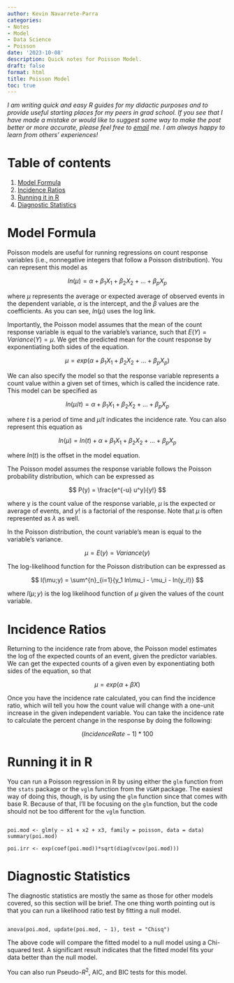 ```yaml
---
author: Kevin Navarrete-Parra
categories:
- Notes
- Model
- Data Science
- Poisson
date: '2023-10-08'
description: Quick notes for Poisson Model.
draft: false
format: html
title: Poisson Model
toc: true
---
```


*I am writing quick and easy R guides for my didactic purposes and to provide useful starting places for my peers in grad school. If you see that I have made a mistake or would like to suggest some way to make the post better or more accurate, please feel free to [email][1] me. I am always happy to learn from others' experiences!* 

# Table of contents
1. [Model Formula](#section1)
2. [Incidence Ratios](#section2)
3. [Running it in R](#section3)
4. [Diagnostic Statistics](#section4)


# Model Formula <a name="section1"></a>

Poisson models are useful for running regressions on count response variables (i.e., nonnegative integers that follow a Poisson distribution). You can represent this model as 

$$ ln(\mu) = \alpha + \beta_1X_1 + \beta_2X_2 + ... + \beta_pX_p $$

where $\mu$ represents the average or expected average of observed events in the dependent variable, $\alpha$ is the intercept, and the $\beta$ values are the coefficients. As you can see, $ln(\mu)$ uses the log link. 

Importantly, the Poisson model assumes that the mean of the count response variable is equal to the variable's variance, such that $E(Y) = Variance (Y) = \mu$. We get the predicted mean for the count response by exponentiating both sides of the equation. 

$$ \mu = exp( \alpha + \beta_1X_1 + \beta_2X_2 + ... + \beta_pX_p ) $$

We can also specify the model so that the response variable represents a count value within a given set of times, which is called the incidence rate. This model can be specified as 

$$ ln(\mu /t) = \alpha + \beta_1X_1 + \beta_2X_2 + ... + \beta_pX_p $$

where $t$ is a period of time and $\mu /t$ indicates the incidence rate. You can also represent this equation as 

$$ ln(\mu) = ln(t) + \alpha + \beta_1X_1 + \beta_2X_2 + ... + \beta_pX_p $$

where $ln(t)$ is the offset in the model equation.

The Poisson model assumes the response variable follows the Poisson probability distribution, which can be expressed as 

$$ P(y) = \frac{e^{-u} u^y}{y!} $$

where y is the count value of the response variable, $\mu$ is the expected or average of events, and $y!$ is a factorial of the response. Note that $\mu$ is often represented as $\lambda$ as well. 

In the Poisson distribution, the count variable's mean is equal to the variable's variance. 

$$ \mu = E(y) = Variance(y) $$

The log-likelihood function for the Poisson distribution can be expressed as 

$$ l(\mu;y) = \sum^{n}_{i=1}{y_1 ln\mu_i - \mu_i - ln(y_i!)} $$

where $l(\mu;y)$ is the log likelihood function of $\mu$ given the values of the count variable. 



# Incidence Ratios <a name="section2"></a>

Returning to the incidence rate from above, the Poisson model estimates the log of the expected counts of an event, given the predictor variables. We can get the expected counts of a given even by exponentiating both sides of the equation, so that 

$$ \mu = exp(\alpha + \beta X) $$ 

Once you have the incidence rate calculated, you can find the incidence ratio, which will tell you how the count value will change with a one-unit increase in the given independent variable. You can take the incidence rate to calculate the percent change in the response by doing the following: 

$$ (Incidence Rate - 1) * 100 $$

# Running it in R <a name="section3"></a>

You can run a Poisson regression in R by using either the `glm` function from the `stats` package or the `vglm` function from the `VGAM` package. The easiest way of doing this, though, is by using the `glm` function since that comes with base R. Because of that, I'll be focusing on the `glm` function, but the code should not be too different for the `vglm` function. 

```

poi.mod <- glm(y ~ x1 + x2 + x3, family = poisson, data = data)
summary(poi.mod)

poi.irr <- exp(coef(poi.mod))*sqrt(diag(vcov(poi.mod)))

```

# Diagnostic Statistics <a name="section4"></a>

The diagnostic statistics are mostly the same as those for other models covered, so this section will be brief. The one thing worth pointing out is that you can run a likelihood ratio test by fitting a null model. 

```

anova(poi.mod, update(poi.mod, ~ 1), test = "Chisq")

```

The above code will compare the fitted model to a null model using a Chi-squared test. A significant result indicates that the fitted model fits your data better than the null model. 

You can also run Pseudo-$R^2$, AIC, and BIC tests for this model. 


[1]: navark4@unlv.nevada.edu
